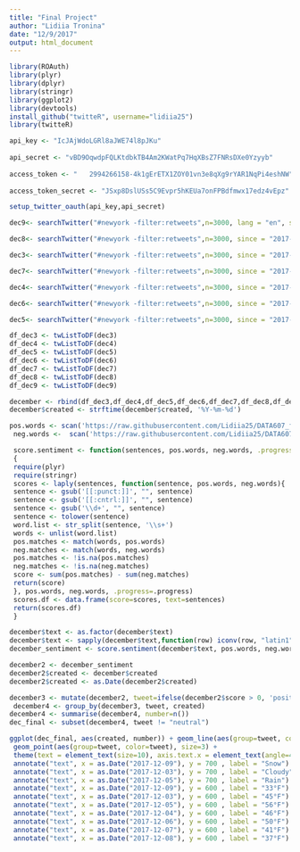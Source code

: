 ```yaml
---
title: "Final Project"
author: "Lidiia Tronina"
date: "12/9/2017"
output: html_document
---
```


```r
library(ROAuth)
library(plyr)
library(dplyr)
library(stringr)
library(ggplot2)
library(devtools)
install_github("twitteR", username="lidiia25")
library(twitteR)
```


```r
api_key <- "IcJAjWdoLGRl8aJWE74l8pJKu"
 
api_secret <- "vBD9OqwdpFQLKtdbkTB4Am2KWatPq7HqXBsZ7FNRsDXe0Yzyyb"
 
access_token <- "	2994266158-4k1gErETX1ZOY01vn3e8qXg9rYAR1NqPi4eshNW"
 
access_token_secret <- "JSxp8DslUSs5C9Evpr5hKEUa7onFPBdfmwx17edz4vEpz"

setup_twitter_oauth(api_key,api_secret)
```




```r
dec9<- searchTwitter("#newyork -filter:retweets",n=3000, lang = "en", since = "2017-12-09", until = "2017-12-10", geocode = "40.7128,-74.0060, 50mi")

```

```r

dec8<- searchTwitter("#newyork -filter:retweets",n=3000, since = "2017-12-08", until = "2017-12-09", geocode = "40.7128,-74.0060, 50mi")
```

```r
dec3<- searchTwitter("#newyork -filter:retweets",n=3000, since = "2017-12-03", until = "2017-12-04", geocode = "40.7128,-74.0060, 50mi")
```


```r
dec7<- searchTwitter("#newyork -filter:retweets",n=3000, since = "2017-12-07", until = "2017-12-08", geocode = "40.7128,-74.0060, 50mi")
```

```r
dec4<- searchTwitter("#newyork -filter:retweets",n=3000, since = "2017-12-04", until = "2017-12-05", geocode = "40.7128,-74.0060, 50mi")
```

```r
dec6<- searchTwitter("#newyork -filter:retweets",n=3000, since = "2017-12-06", until = "2017-12-07", geocode = "40.7128,-74.0060, 50mi")
```


```r
dec5<- searchTwitter("#newyork -filter:retweets",n=3000, since = "2017-12-05", until = "2017-12-06", geocode = "40.7128,-74.0060, 50mi")
```

```r
df_dec3 <- twListToDF(dec3)
df_dec4 <- twListToDF(dec4)
df_dec5 <- twListToDF(dec5)
df_dec6 <- twListToDF(dec6)
df_dec7 <- twListToDF(dec7)
df_dec8 <- twListToDF(dec8)
df_dec9 <- twListToDF(dec9)
```

```r
december <- rbind(df_dec3,df_dec4,df_dec5,df_dec6,df_dec7,df_dec8,df_dec9)
december$created <- strftime(december$created, '%Y-%m-%d')

```

```r
pos.words <- scan('https://raw.githubusercontent.com/Lidiia25/DATA607_final_project/master/positive-words.txt', what='character', comment.char=';') 
 neg.words <-  scan('https://raw.githubusercontent.com/Lidiia25/DATA607_final_project/master/negative-words.txt', what='character', comment.char=';') 
```



```r
 score.sentiment <- function(sentences, pos.words, neg.words, .progress='none')
 {
 require(plyr)
 require(stringr)
 scores <- laply(sentences, function(sentence, pos.words, neg.words){
 sentence <- gsub('[[:punct:]]', "", sentence)
 sentence <- gsub('[[:cntrl:]]', "", sentence)
 sentence <- gsub('\\d+', "", sentence)
 sentence <- tolower(sentence)
 word.list <- str_split(sentence, '\\s+')
 words <- unlist(word.list)
 pos.matches <- match(words, pos.words)
 neg.matches <- match(words, neg.words)
 pos.matches <- !is.na(pos.matches)
 neg.matches <- !is.na(neg.matches)
 score <- sum(pos.matches) - sum(neg.matches)
 return(score)
 }, pos.words, neg.words, .progress=.progress)
 scores.df <- data.frame(score=scores, text=sentences)
 return(scores.df)
 }
```







```r
december$text <- as.factor(december$text)
december$text <- sapply(december$text,function(row) iconv(row, "latin1", "ASCII", sub=""))
december_sentiment <- score.sentiment(december$text, pos.words, neg.words, .progress='text')

```


```r
december2 <- december_sentiment
december2$created <- december$created
december2$created <- as.Date(december2$created)
```


```r
december3 <- mutate(december2, tweet=ifelse(december2$score > 0, 'positive', ifelse(december2$score < 0, 'negative', 'neutral')))
 december4 <- group_by(december3, tweet, created)
december4 <- summarise(december4, number=n())
dec_final <- subset(december4, tweet != "neutral")

```





```r
ggplot(dec_final, aes(created, number)) + geom_line(aes(group=tweet, color=tweet), size=2) +
 geom_point(aes(group=tweet, color=tweet), size=3) +
 theme(text = element_text(size=10), axis.text.x = element_text(angle=45, vjust=1)) + ggtitle(december3) + scale_x_date(name = 'date', date_breaks = '1 day', date_labels = '%D') +
 annotate("text", x = as.Date("2017-12-09"), y = 700 , label = "Snow") +
 annotate("text", x = as.Date("2017-12-03"), y = 700 , label = "Cloudy") +
 annotate("text", x = as.Date("2017-12-05"), y = 700 , label = "Rain") +
 annotate("text", x = as.Date("2017-12-09"), y = 600 , label = "33°F") +
 annotate("text", x = as.Date("2017-12-03"), y = 600 , label = "45°F") +
 annotate("text", x = as.Date("2017-12-05"), y = 600 , label = "56°F") +
 annotate("text", x = as.Date("2017-12-04"), y = 600 , label = "46°F") +
 annotate("text", x = as.Date("2017-12-06"), y = 600 , label = "50°F") +
 annotate("text", x = as.Date("2017-12-07"), y = 600 , label = "41°F") +
 annotate("text", x = as.Date("2017-12-08"), y = 600 , label = "37°F")  + theme_igray() + scale_colour_tableau() + ylim(150, 1200)


```











